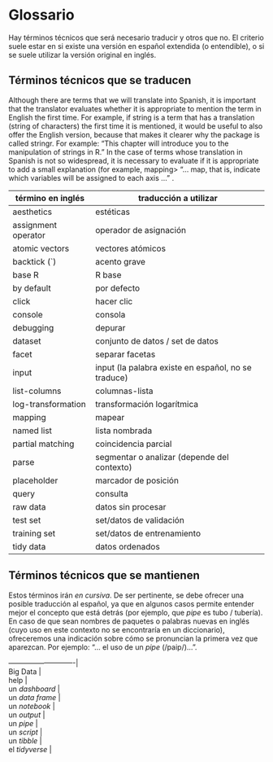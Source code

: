 # Glossario

Hay términos técnicos que será necesario traducir y otros que no. El criterio suele estar en si existe una versión en español extendida (o entendible), o si se suele utilizar la versión original en inglés.

## Términos técnicos que se traducen

Although there are terms that we will translate into Spanish, it is important that the translator evaluates whether it is appropriate to mention the term in English the first time. For example, if string is a term that has a translation (string of characters) the first time it is mentioned, it would be useful to also offer the English version, because that makes it clearer why the package is called stringr. For example: "This chapter will introduce you to the manipulation of strings in R." In the case of terms whose translation in Spanish is not so widespread, it is necessary to evaluate if it is appropriate to add a small explanation (for example, mapping> "... map, that is, indicate which variables will be assigned to each axis ..." .

| término en inglés | traducción a utilizar |
| ----------- | ----------- |
| aesthetics | estéticas |
| assignment operator | operador de asignación |
| atomic vectors | vectores atómicos |
| backtick (\`) | acento grave |
| base R | R base |
| by default | por defecto |
| click | hacer clic |
| console | consola |
| debugging | depurar |
| dataset | conjunto de datos / set de datos |
| facet | separar facetas |
| input | input (la palabra existe en español, no se traduce) |
| list-columns | columnas-lista |
| log-transformation | transformación logarítmica |
| mapping | mapear |
| named list | lista nombrada |
| partial matching | coincidencia parcial |
| parse | segmentar o analizar (depende del contexto) |
| placeholder | marcador de posición |
| query | consulta |
| raw data | datos sin procesar |
| test set | set/datos de validación |
| training set | set/datos de entrenamiento |
| tidy data | datos ordenados |

## Términos técnicos que se mantienen

Estos términos irán _en cursiva_. De ser pertinente, se debe ofrecer una posible traducción al español, ya que en algunos casos permite entender mejor el concepto que está detrás (por ejemplo, que _pipe_ es tubo / tubería). En caso de que sean nombres de paquetes o palabras nuevas en inglés (cuyo uso en este contexto no se encontraría en un diccionario), ofreceremos una indicación sobre cómo se pronuncian la primera vez que aparezcan. Por ejemplo: "... el uso de un _pipe_ (/paip/)...". 

| ----------------------------|
| Big Data |
| help | 
| un _dashboard_ |
| un _data frame_ |
| un _notebook_ |
| un _output_    |
| un _pipe_ |
| un _script_ |
| un _tibble_    |
| el _tidyverse_    |
